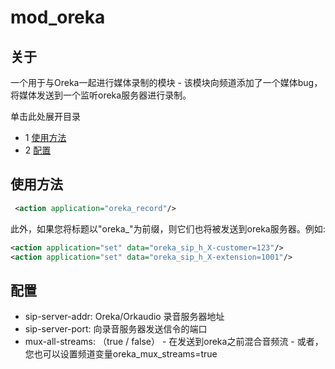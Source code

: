 # mod_oreka

## 关于

一个用于与Oreka一起进行媒体录制的模块 - 该模块向频道添加了一个媒体bug，将媒体发送到一个监听oreka服务器进行录制。

单击此处展开目录

* 1 [使用方法](#usage)
* 2 [配置](#configuration)

## 使用方法

```xml
 <action application="oreka_record"/>
```

此外，如果您将标题以"oreka_"为前缀，则它们也将被发送到oreka服务器。例如:

```xml
<action application="set" data="oreka_sip_h_X-customer=123"/>
<action application="set" data="oreka_sip_h_X-extension=1001"/>
```

## 配置

* sip-server-addr: Oreka/Orkaudio 录音服务器地址
* sip-server-port: 向录音服务器发送信令的端口
* mux-all-streams: （true / false） - 在发送到oreka之前混合音频流 - 或者，您也可以设置频道变量oreka\_mux\_streams=true